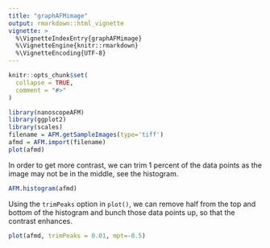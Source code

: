 ```yaml
---
title: "graphAFMimage"
output: rmarkdown::html_vignette
vignette: >
  %\VignetteIndexEntry{graphAFMimage}
  %\VignetteEngine{knitr::rmarkdown}
  %\VignetteEncoding{UTF-8}
---
```


```r
knitr::opts_chunk$set(
  collapse = TRUE,
  comment = "#>"
)
```

```r
library(nanoscopeAFM)
library(ggplot2)
library(scales)
filename = AFM.getSampleImages(type='tiff')
afmd = AFM.import(filename)
plot(afmd)
```
 
In order to get more contrast, we can trim 1 percent of the data points as the image may not be in the middle, see the histogram.

```r
AFM.histogram(afmd)
```

Using the `trimPeaks` option in `plot()`, we can remove half from the top and bottom of the histogram and bunch those data points up, so that the contrast enhances.


```r
plot(afmd, trimPeaks = 0.01, mpt=-0.5)
```
